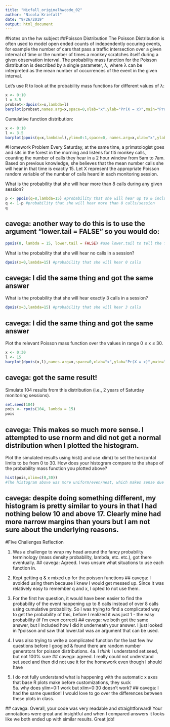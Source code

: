 ```yaml
---
title: "Nicfall_originalhwcode_02"
author: "Nicola Kriefall"
date: "9/26/2019"
output: html_document
---
```


#Notes on the hw subject
##Poisson Distribution
The Poisson Distribution is often used to model open ended counts of independently occuring events, for example the number of cars that pass a traffic intersection over a given interval of time or the number of times a monkey scratches itself during a given observation interval. The probability mass function for the Poisson distribution is described by a single parameter, λ, where λ can be interpreted as the mean number of occurrences of the event in the given interval.

Let’s use R to look at the probability mass functions for different values of λ:
```r
x <- 0:10
l = 3.5
probset<-dpois(x=x,lambda=l)
barplot(probset,names.arg=x,space=0,xlab="x",ylab="Pr(X = x)",main="Probability Mass Function")
```

Cumulative function distribution:
```r
x <- 0:10
l <- 3.5
barplot(ppois(q=x,lambda=l),ylim=0:1,space=0, names.arg=x,xlab="x",ylab="Pr(X ≤ x)",main="Cumulative Probability")
```

#Homework Problem
Every Saturday, at the same time, a primatologist goes and sits in the forest in the morning and listens for titi monkey calls, counting the number of calls they hear in a 2 hour window from 5am to 7am. Based on previous knowledge, she believes that the mean number calls she will hear in that time is exactly 15. Let X represent the appropriate Poisson random variable of the number of calls heard in each monitoring session.

What is the probability that she will hear more than 8 calls during any given session?
```r
p <- ppois(q=8,lambda=15) #probability that she will hear up to & including 8 calls/session
q <- 1-p #probability that she will hear more than 8 calls/session
q
```
## cavega: another way to do this is to use the argument "lower.tail = FALSE" so you would do:
```r
ppois(8, lambda = 15, lower.tail = FALSE) #use lower.tail to tell the function not to include anything below 8 (so you don't have to do 1-p)
```

What is the probability that she will hear no calls in a session?
```r
dpois(x=0,lambda=15) #probability that she will hear 0 calls
```
## cavega: I did the same thing and got the same answer

What is the probability that she will hear exactly 3 calls in a session?
```r
dpois(x=3,lambda=15) #probability that she will hear 3 calls
```
## cavega: I did the same thing and got the same answer

Plot the relevant Poisson mass function over the values in range 0 ≤ x ≤ 30.
```r
x <- 0:30
l <- 15
barplot(dpois(x,l),names.arg=x,space=0,xlab="x",ylab="Pr(X = x)",main="Probability Mass Function")
```
## cavega: got the same result!

Simulate 104 results from this distribution (i.e., 2 years of Saturday monitoring sessions).
```r
set.seed(104)
pois <- rpois(104, lambda = 15)
pois
```
## cavega: This makes so much more sense. I attempted to use rnorm and did not get a normal distribution when I plotted the histogram.

Plot the simulated results using hist() and use xlim() to set the horizontal limits to be from 0 to 30. How does your histogram compare to the shape of the probability mass function you plotted above?
```r
hist(pois,xlim=c(0,30))
#The histogram above was more uniform/even/neat, which makes sense due to the variability of sampling. I was surprised that the peak of this histogram was 16 rather than 15. It was also interesting how there were no observations over 25, while the probability histogram above said there were some small chances of getting above 25. So even 104 observations wasn't enough to hit those small chance numbers. It looks like this histogram has more of a tail on the right (higher values) than the left (lower values). Overall, the bell shape is similar. 
```
## cavega: despite doing something different, my histogram is pretty similar to yours in that I had nothing below 10 and above 17. Clearly mine had more narrow margins than yours but I am not sure about the underlying reasons. 


#Five Challenges Reflection

1. Was a challenge to wrap my head around the fancy probability terminology (mass density probability, lambda, etc. etc.), got there eventually.
  ## cavega: Agreed. I was unsure what situations to use each function in.
  
2. Kept getting q & x mixed up for the poisson functions
  ## cavega: I avoided using them because I knew I would get messed up. Since it was relatively easy to remember q and x, I opted to not use them. 
  
3. For the first hw question, it would have been easier to find the probability of the event happening up to 8 calls instead of over 8 calls using cumulative probability. So I was trying to find a complicated way to get the probability of this, before I realized it was just 1 - the easy probability (if I'm even correct)
  ## cavega: we both got the same answer, but I included how I did it underneath your answer. I just looked in ?poisson and saw that lower.tail was an argument that can be used. 
  
4. I was also trying to write a complicated function for the last few hw questions before I googled & found there are random number generators for poisson distributions. 
  4a. I *think* I understand set.seed, but not 100% sure
    ## cavega: agreed. I really could not understand set.seed and then did not use it for the homework even though I should have
    
5. I do not fully understand what is happening with the automatic x axes that base R plots make before customizations, they suck</br>
  5a. why does ylim=0:1 work but xlim=0:30 doesn't work? 
  ## cavega: I had the same question! I would love to go over the differences between these plots in class. 
  
  ## cavega: Overall, your code was very readable and straightforward! Your annotations were great and insightful and when I compared answers it looks like we both ended up with similar results. Great job!
  